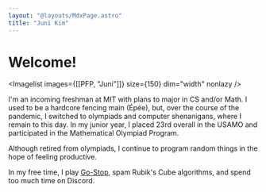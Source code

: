 ```yaml
---
layout: "@layouts/MdxPage.astro"
title: "Juni Kim"
---
```



# Welcome!


<Imagelist images={[[PFP, "Juni"]]} size={150} dim="width" nonlazy />

I'm an incoming freshman at MIT with plans to major in CS and/or Math. I used to
be a hardcore fencing main (Épée), but, over the course of the pandemic, I
switched to olympiads and computer shenanigans, where I remain to this day. In
my junior year, I placed 23rd overall in the USAMO and participated in the
Mathematical Olympiad Program.

Although retired from olympiads, I continue to program random things in the hope
of feeling productive.

In my free time, I play [Go-Stop](https://en.wikipedia.org/wiki/Go-Stop), spam
Rubik's Cube algorithms, and spend too much time on Discord.


